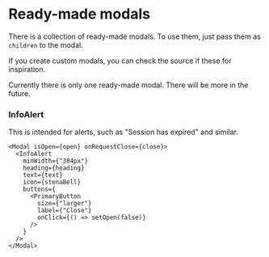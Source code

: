 
<Meta title="modal/Ready-made modals" />

# Ready-made modals

There is a collection of ready-made modals.
To use them, just pass them as `children` to the modal.

If you create custom modals, you can check the source if these for inspiration.

Currently there is only one ready-made modal.
There will be more in the future.

### InfoAlert

This is intended for alerts, such as "Session has expired" and similar.

```tsx
<Modal isOpen={open} onRequestClose={close}>
  <InfoAlert
    minWidth={"384px"}
    heading={heading}
    text={text}
    icon={stenaBell}
    buttons={
      <PrimaryButton
        size={"larger"}
        label={"Close"}
        onClick={() => setOpen(false)}
      />
    }
  />
</Modal>
```

<Canvas of={InfoAlertStories.OneButton} />
